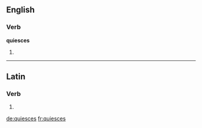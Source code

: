 ==English==

===Verb===
'''quiesces'''

# {{third-person singular of|quiesce}}

----

==Latin==

===Verb===
{{la-verb-form|quiēscēs}}

# {{conjugation of|quiesco|quiēscō|2|s|fut|act|ind|lang=la}}

[[de:quiesces]]
[[fr:quiesces]]